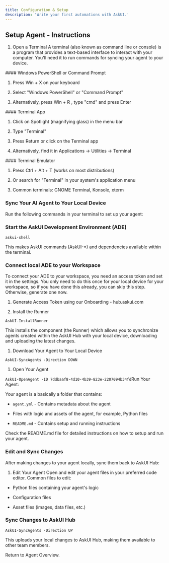 ```yaml
---
title: Configuration & Setup
description: 'Write your first automations with AskUI.'
---
```


## **Setup Agent - Instructions**

1. Open a Terminal
   A terminal (also known as command line or console) is a program that provides a text-based interface to interact with your computer. You'll need it to run commands for syncing your agent to your device.

<Card title="Windows" icon="bolt">
  #### Windows PowerShell or Command Prompt

  1. Press Win + X on your keyboard

  2. Select "Windows PowerShell" or "Command Prompt"

  3. Alternatively, press Win + R , type "cmd" and press Enter


</Card>

<Card title="MacOS" icon="bolt">
  #### Terminal App

  1. Click on Spotlight (magnifying glass) in the menu bar

  2. Type "Terminal"

  3. Press Return or click on the Terminal app

  4. Alternatively, find it in Applications → Utilities → Terminal


</Card>

<Card title="Linux" icon="bolt">
  #### Terminal Emulator

  1. Press Ctrl + Alt + T (works on most distributions)

  2. Or search for "Terminal" in your system's application menu

  3. Common terminals: GNOME Terminal, Konsole, xterm


</Card>

### Sync Your AI Agent to Your Local Device&#xA;

Run the following commands in your terminal to set up your agent:

### Start the AskUI Development Environment (ADE)

`askui-shell`

This makes AskUI commands (AskUI-\*) and dependencies available within the terminal.

### Connect local ADE to your Workspace


To connect your ADE to your workspace, you need an access token and set it in the settings. You only need to do this once for your local device for your workspace, so if you have done this already, you can skip this step. Otherwise, generate one now.

1. Generate Access Token using our Onboarding - hub.askui.com&#x20;


2. Install the Runner

`AskUI-InstallRunner`

This installs the component (the Runner) which allows you to synchronize agents created within the AskUI Hub with your local device, downloading and uploading the latest changes.

1. Download Your Agent to Your Local Device

`AskUI-SyncAgents -Direction DOWN`

1. Open Your Agent

`AskUI-OpenAgent -ID 7ddbaaf8-4d10-4b39-823e-2207094b34fd`Run Your Agent:&#x20;



Your agent is a basically a folder that contains:

* `agent.yml` - Contains metadata about the agent

* Files with logic and assets of the agent, for example, Python files

* `README.md` - Contains setup and running instructions

Check the README.md file for detailed instructions on how to setup and run your agent.

### Edit and Sync Changes

After making changes to your agent locally, sync them back to AskUI Hub:

1. Edit Your Agent
   Open and edit your agent files in your preferred code editor. Common files to edit:

* Python files containing your agent's logic

* Configuration files

* Asset files (images, data files, etc.)

### Sync Changes to AskUI Hub

`AskUI-SyncAgents -Direction UP`

This uploads your local changes to AskUI Hub, making them available to other team members.

Return to Agent Overview.&#x20;